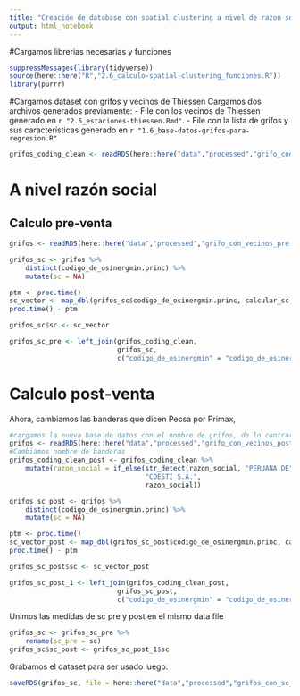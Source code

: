 ```yaml
---
title: "Creación de database con spatial_clustering a nivel de razon social"
output: html_notebook
---
```


#Cargamos librerias necesarias y funciones

```r
suppressMessages(library(tidyverse))
source(here::here("R","2.6_calculo-spatial-clustering_funciones.R"))
library(purrr)

```

#Cargamos dataset con grifos y vecinos de Thiessen
Cargamos dos archivos generados previamente:
 - File con los vecinos de Thiessen generado en `r "2.5_estaciones-thiessen.Rmd"`. 
 - File con la lista de grifos y sus características generado en `r "1.6_base-datos-grifos-para-regresion.R"`

```r
grifos_coding_clean <- readRDS(here::here("data","processed","grifo_coding_clean.rds"))

```

# A nivel razón social

## Calculo pre-venta


```r
grifos <- readRDS(here::here("data","processed","grifo_con_vecinos_pre.RDS"))

grifos_sc <- grifos %>%
    distinct(codigo_de_osinergmin.princ) %>%
    mutate(sc = NA)

ptm <- proc.time()
sc_vector <- map_dbl(grifos_sc$codigo_de_osinergmin.princ, calcular_sc, "razon_social")
proc.time() - ptm

grifos_sc$sc <- sc_vector

grifos_sc_pre <- left_join(grifos_coding_clean, 
                           grifos_sc, 
                           c("codigo_de_osinergmin" = "codigo_de_osinergmin.princ")) 

```

# Calculo post-venta

Ahora, cambiamos las banderas que dicen Pecsa por Primax, 


```r
#cargamos la nueva base de datos con el nombre de grifos, de lo contrario no funcionan las funciones
grifos <- readRDS(here::here("data","processed","grifo_con_vecinos_post_razon.RDS")) 
#Cambiamos nombre de banderas
grifos_coding_clean_post <- grifos_coding_clean %>%
    mutate(razon_social = if_else(str_detect(razon_social, "PERUANA DE"),
                                  "COESTI S.A.", 
                                  razon_social))


```


```r
grifos_sc_post <- grifos %>%
    distinct(codigo_de_osinergmin.princ) %>%
    mutate(sc = NA)

ptm <- proc.time()
sc_vector_post <- map_dbl(grifos_sc_post$codigo_de_osinergmin.princ, calcular_sc, "razon_social")
proc.time() - ptm

grifos_sc_post$sc <- sc_vector_post

grifos_sc_post_1 <- left_join(grifos_coding_clean_post, 
                           grifos_sc_post, 
                           c("codigo_de_osinergmin" = "codigo_de_osinergmin.princ")) 

```
Unimos las medidas de sc pre y post en el mismo data file

```r
grifos_sc <- grifos_sc_pre %>%
    rename(sc_pre = sc)
grifos_sc$sc_post <- grifos_sc_post_1$sc

```


Grabamos el dataset para ser usado luego:

```r
saveRDS(grifos_sc, file = here::here("data","processed","grifos_con_sc_razon_social.RDS"))

```
